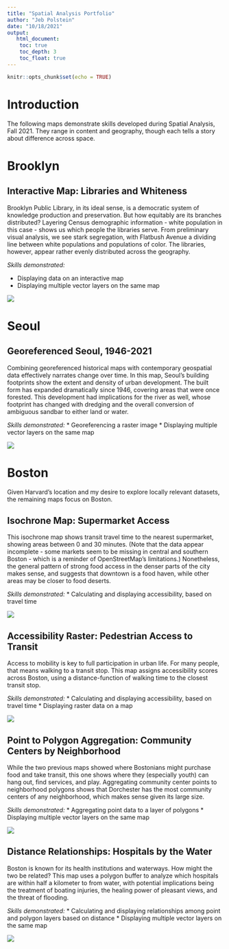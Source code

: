 ```yaml
---
title: "Spatial Analysis Portfolio"
author: "Jeb Polstein"
date: "10/18/2021"
output: 
   html_document:
    toc: true
    toc_depth: 3
    toc_float: true
---
```


```r
knitr::opts_chunk$set(echo = TRUE)
```

# Introduction

The following maps demonstrate skills developed during Spatial Analysis, Fall 2021. They range in content and geography, though each tells a story about difference across space. 

# Brooklyn

## Interactive Map: Libraries and Whiteness

Brooklyn Public Library, in its ideal sense, is a democratic system of knowledge production and preservation. But how equitably are its branches distributed? Layering Census demographic information - white population in this case - shows us which people the libraries serve. From preliminary visual analysis, we see stark segregation, with Flatbush Avenue a dividing line between white populations and populations of color. The libraries, however, appear rather evenly distributed across the geography. 

*Skills demonstrated:*

* Displaying data on an interactive map
* Displaying multiple vector layers on the same map

[![](thumbnails/WhitenessAndLibraries.png)](https://jebp.github.io/portfolio/fullsize/WhitenessAndLibraries.html){target="_blank"}

# Seoul

## Georeferenced Seoul, 1946-2021
Combining georeferenced historical maps with contemporary geospatial data effectively narrates change over time. In this map, Seoul's building footprints show the extent and density of urban development. The built form has expanded dramatically since 1946, covering areas that were once forested. This development had implications for the river as well, whose footprint has changed with dredging and the overall conversion of ambiguous sandbar to either land or water.

*Skills demonstrated:*
* Georeferencing a raster image
* Displaying multiple vector layers on the same map

[![](thumbnails/SeoulMapFInal.png)](https://jebp.github.io/portfolio/fullsize/SeoulMapFInal.pdf){target="_blank"}

# Boston
Given Harvard's location and my desire to explore locally relevant datasets, the remaining maps focus on Boston. 

## Isochrone Map: Supermarket Access
This isochrone map shows transit travel time to the nearest supermarket, showing areas between 0 and 30 minutes. (Note that the data appear incomplete - some markets seem to be missing in central and southern Boston - which is a reminder of OpenStreetMap's limitations.) Nonetheless, the general pattern of strong food access in the denser parts of the city makes sense, and suggests that downtown is a food haven, while other areas may be closer to food deserts.

*Skills demonstrated:*
* Calculating and displaying accessibility, based on travel time

[![](thumbnails/TransitToMarket.png)](https://jebp.github.io/portfolio/fullsize/TransitToMarket.pdf){target="_blank"}

## Accessibility Raster: Pedestrian Access to Transit
Access to mobility is key to full participation in urban life. For many people, that means walking to a transit stop. This map assigns accessibility scores across Boston, using a distance-function of walking time to the closest transit stop. 

*Skills demonstrated:*
* Calculating and displaying accessibility, based on travel time
* Displaying raster data on a map

[![](thumbnails/Ped_Transit_Access.png)](https://jebp.github.io/portfolio/fullsize/Ped_Transit_Access.pdf){target="_blank"}

## Point to Polygon Aggregation: Community Centers by Neighborhood
While the two previous maps showed where Bostonians might purchase food and take transit, this one shows where they (especially youth) can hang out, find services, and play. Aggregating community center points to neighborhood polygons shows that Dorchester has the most community centers of any neighborhood, which makes sense given its large size. 

*Skills demonstrated:*
* Aggregating point data to a layer of polygons
* Displaying multiple vector layers on the same map

[![](thumbnails/CommCenter_Neighborhood.png)](https://jebp.github.io/portfolio/fullsize/CommCenter_Neighborhood.pdf){target="_blank"}

## Distance Relationships: Hospitals by the Water
Boston is known for its health institutions and waterways. How might the two be related? This map uses a polygon buffer to analyze which hospitals are within half a kilometer to from water, with potential implications being the treatment of boating injuries, the healing power of pleasant views, and the threat of flooding. 

*Skills demonstrated:*
* Calculating and displaying relationships among point and polygon layers based on distance
* Displaying multiple vector layers on the same map

[![](thumbnails/Hospitals_Water.png)](https://jebp.github.io/portfolio/fullsize/Hospitals_Water.pdf){target="_blank"}
